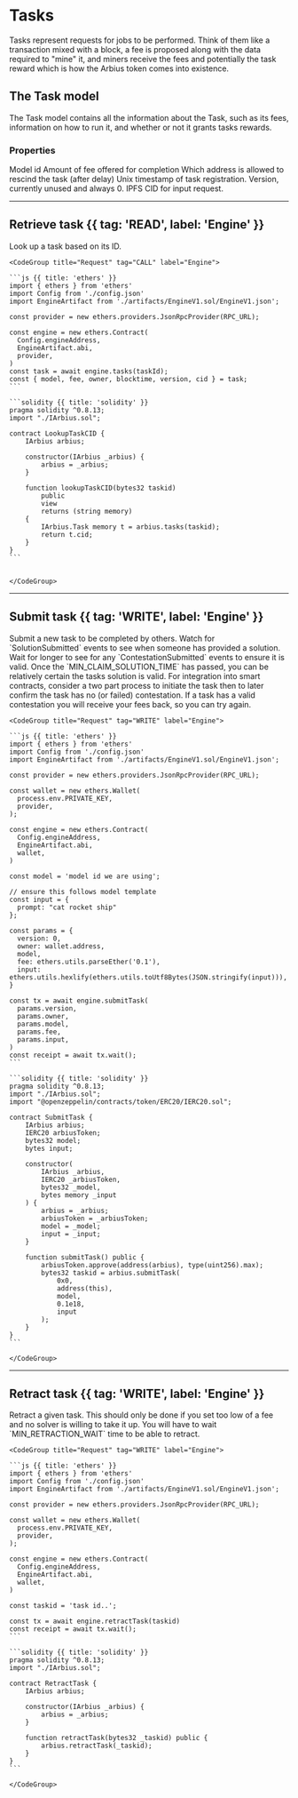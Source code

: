  
# Tasks
 
Tasks represent requests for jobs to be performed. Think of them like a transaction mixed with a block, a fee is proposed along with the data required to "mine" it, and miners receive the fees and potentially the task reward which is how the Arbius token comes into existence.
 
## The Task model
 
The Task model contains all the information about the Task, such as its fees, information on how to run it, and whether or not it grants tasks rewards.
 
### Properties
 
<Properties>
  <Property name="model" type="bytes32">
    Model id
  </Property>
  <Property name="fee" type="uint256">
    Amount of fee offered for completion
  </Property>
  <Property name="owner" type="address">
    Which address is allowed to rescind the task (after delay)
  </Property>
  <Property name="blocktime" type="uint64">
    Unix timestamp of task registration.
  </Property>
  <Property name="version" type="uint8">
    Version, currently unused and always 0.
  </Property>
  <Property name="cid" type="string">
    IPFS CID for input request.
  </Property>
</Properties>
 
---

## Retrieve task {{ tag: 'READ', label: 'Engine' }}

<Row>
  <Col>
    Look up a task based on its ID.
  </Col>
  <Col sticky>

    <CodeGroup title="Request" tag="CALL" label="Engine">

    ```js {{ title: 'ethers' }}
    import { ethers } from 'ethers'
    import Config from './config.json'
    import EngineArtifact from './artifacts/EngineV1.sol/EngineV1.json';

    const provider = new ethers.providers.JsonRpcProvider(RPC_URL);

    const engine = new ethers.Contract(
      Config.engineAddress,
      EngineArtifact.abi,
      provider,
    )
    const task = await engine.tasks(taskId);
    const { model, fee, owner, blocktime, version, cid } = task;
    ```

    ```solidity {{ title: 'solidity' }}
    pragma solidity ^0.8.13;
    import "./IArbius.sol";

    contract LookupTaskCID {
        IArbius arbius;

        constructor(IArbius _arbius) {
            arbius = _arbius;
        }

        function lookupTaskCID(bytes32 taskid)
            public
            view
            returns (string memory)
        {
            IArbius.Task memory t = arbius.tasks(taskid);
            return t.cid;
        }
    }
    ```


    </CodeGroup>

  </Col>
</Row>

---

## Submit task {{ tag: 'WRITE', label: 'Engine' }}

<Row>
  <Col>
    Submit a new task to be completed by others. Watch for `SolutionSubmitted` events to see when someone has provided a solution. Wait for longer to see for any `ContestationSubmitted` events to ensure it is valid. Once the `MIN_CLAIM_SOLUTION_TIME` has passed, you can be relatively certain the tasks solution is valid. For integration into smart contracts, consider a two part process to initiate the task then to later confirm the task has no (or failed) contestation. If a task has a valid contestation you will receive your fees back, so you can try again.
  </Col>
  <Col sticky>

    <CodeGroup title="Request" tag="WRITE" label="Engine">

    ```js {{ title: 'ethers' }}
    import { ethers } from 'ethers'
    import Config from './config.json'
    import EngineArtifact from './artifacts/EngineV1.sol/EngineV1.json';

    const provider = new ethers.providers.JsonRpcProvider(RPC_URL);

    const wallet = new ethers.Wallet(
      process.env.PRIVATE_KEY,
      provider,
    );

    const engine = new ethers.Contract(
      Config.engineAddress,
      EngineArtifact.abi,
      wallet,
    )

    const model = 'model id we are using';

    // ensure this follows model template
    const input = {
      prompt: "cat rocket ship"
    };

    const params = {
      version: 0,
      owner: wallet.address,
      model,
      fee: ethers.utils.parseEther('0.1'),
      input: ethers.utils.hexlify(ethers.utils.toUtf8Bytes(JSON.stringify(input))),
    }

    const tx = await engine.submitTask(
      params.version,
      params.owner,
      params.model,
      params.fee,
      params.input,
    )
    const receipt = await tx.wait();
    ```

    ```solidity {{ title: 'solidity' }}
    pragma solidity ^0.8.13;
    import "./IArbius.sol";
    import "@openzeppelin/contracts/token/ERC20/IERC20.sol";

    contract SubmitTask {
        IArbius arbius;
        IERC20 arbiusToken;
        bytes32 model;
        bytes input;

        constructor(
            IArbius _arbius,
            IERC20 _arbiusToken,
            bytes32 _model,
            bytes memory _input
        ) {
            arbius = _arbius;
            arbiusToken = _arbiusToken;
            model = _model;
            input = _input;
        }

        function submitTask() public {
            arbiusToken.approve(address(arbius), type(uint256).max);
            bytes32 taskid = arbius.submitTask(
                0x0,
                address(this),
                model,
                0.1e18,
                input
            );
        }
    }
    ```

    </CodeGroup>

  </Col>
</Row>

---

## Retract task {{ tag: 'WRITE', label: 'Engine' }}

<Row>
  <Col>
    Retract a given task. This should only be done if you set too low of a fee and no solver is willing to take it up. You will have to wait `MIN_RETRACTION_WAIT` time to be able to retract.
  </Col>
  <Col sticky>

    <CodeGroup title="Request" tag="WRITE" label="Engine">

    ```js {{ title: 'ethers' }}
    import { ethers } from 'ethers'
    import Config from './config.json'
    import EngineArtifact from './artifacts/EngineV1.sol/EngineV1.json';

    const provider = new ethers.providers.JsonRpcProvider(RPC_URL);

    const wallet = new ethers.Wallet(
      process.env.PRIVATE_KEY,
      provider,
    );

    const engine = new ethers.Contract(
      Config.engineAddress,
      EngineArtifact.abi,
      wallet,
    )

    const taskid = 'task id..';

    const tx = await engine.retractTask(taskid)
    const receipt = await tx.wait();
    ```

    ```solidity {{ title: 'solidity' }}
    pragma solidity ^0.8.13;
    import "./IArbius.sol";

    contract RetractTask {
        IArbius arbius;

        constructor(IArbius _arbius) {
            arbius = _arbius;
        }

        function retractTask(bytes32 _taskid) public {
            arbius.retractTask(_taskid);
        }
    }
    ```

    </CodeGroup>

  </Col>
</Row>
